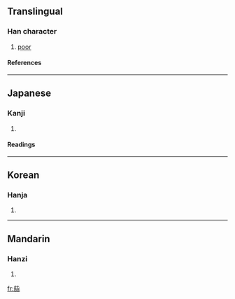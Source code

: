 ==Translingual==
===Han character===
{{Han char|rn=30|rad=口|as=09|sn=12|four=|canj=卜心口口 (YPRR)}}
# [[poor]]
====References====
{{Han ref|kx=0196.070|dkj=03828|dj=0417.070|hdz=10652.140|uh=5559|ud=21849}}
----
==Japanese==
===Kanji===
{{ja-kanji|grade=|rs=口09}}
# {{defn|Japanese}} 
====Readings====
{{ja-readings|on=[[し]] (shi), [[せい]] (sei), [[ざい]] (zai), [[じ]] (ji), [[せき]] (seki), [[きょう]] (kyō)|kun=[[ゆがむ]] (yugamu), [[これ]] (kore), [[この]] (kono)}}
----
==Korean==
===Hanja===
{{ko-hanja|hangeul=자|rv=ja|mr=cha}}
# {{defn|Korean}}
----
==Mandarin==
===Hanzi===
{{cmn-hanzi|pin=[[tú]] (tu2), [[zǐ]] (zi3)|wg=t'u<sup>2</sup>, tzu<sup>3</sup>}}
# {{defn|Mandarin}}

[[fr:啙]]